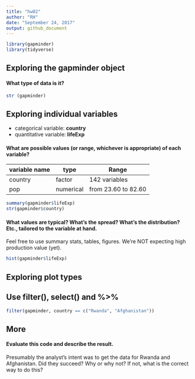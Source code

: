 ```yaml
---
title: "hw02"
author: "RH"
date: "September 24, 2017"
output: github_document
---
```


```r
library(gapminder)
library(tidyverse)
```

## Exploring the gapminder object

#### What type of data is it?

```r
str (gapminder)

```


## Exploring individual variables

- categorical variable: **country**
- quantitative variable: **lifeExp**

#### What are possible values (or range, whichever is appropriate) of each variable?
 variable name | type     | Range
 --------------|----------|------------
 country       | factor   | 142 variables
 pop           |numerical | from 23.60 to 82.60
```r
summary(gapminder$lifeExp) 
str(gapminder$country)

```

#### What values are typical? What’s the spread? What’s the distribution? Etc., tailored to the variable at hand.
Feel free to use summary stats, tables, figures. We’re NOT expecting high production value (yet).

```r
hist(gapminder$lifeExp)
```



## Exploring plot types


## Use filter(), select() and %>%


```r
filter(gapminder, country == c("Rwanda", "Afghanistan"))
```
## More

#### Evaluate this code and describe the result. 
Presumably the analyst’s intent was to get the data for Rwanda and Afghanistan. Did they succeed? Why or why not? If not, what is the correct way to do this?

